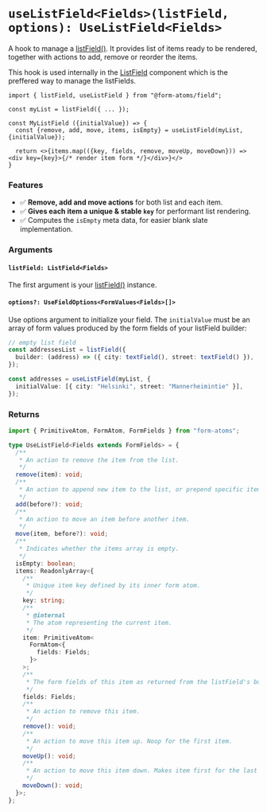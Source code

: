 
<Meta title="hooks/useListField" />

<hgroup>

# `useListField<Fields>(listField, options): UseListField<Fields>`

A hook to manage a [listField()](?path=/docs/fields-listField--docs). It provides list of items ready to be rendered, together with actions to add, remove or reorder the items.

</hgroup>

This hook is used internally in the [ListField](?path=/docs/components-listfield--docs) component which is the preffered way to manage the listFields.

```tsx
import { listField, useListField } from "@form-atoms/field";

const myList = listField({ ... });

const MyListField ({initialValue}) => {
  const {remove, add, move, items, isEmpty} = useListField(myList, {initialValue});

  return <>{items.map(({key, fields, remove, moveUp, moveDown})) => <div key={key}>{/* render item form */}</div>}</>
}
```

### Features

- ✅ **Remove, add and move actions** for both list and each item.
- ✅ **Gives each item a unique & stable `key`** for performant list rendering.
- ✅ Computes the `isEmpty` meta data, for easier blank slate implementation.

### Arguments

#### `listField: ListField<Fields>`

The first argument is your [listField()](?path=/docs/fields-listField--docs) instance.

#### `options?: UseFieldOptions<FormValues<Fields>[]>`

Use options argument to initialize your field. The `initialValue` must be an array of form values produced by the form fields of your listField builder:

```ts
// empty list field
const addressesList = listField({
  builder: (address) => ({ city: textField(), street: textField() }),
});

const addresses = useListField(myList, {
  initialValue: [{ city: "Helsinki", street: "Mannerheimintie" }],
});
```

### Returns

```ts
import { PrimitiveAtom, FormAtom, FormFields } from "form-atoms";

type UseListField<Fields extends FormFields> = {
  /**
   * An action to remove the item from the list.
   */
  remove(item): void;
  /**
   * An action to append new item to the list, or prepend specific item when specified.
   */
  add(before?): void;
  /**
   * An action to move an item before another item.
   */
  move(item, before?): void;
  /**
   * Indicates whether the items array is empty.
   */
  isEmpty: boolean;
  items: ReadonlyArray<{
    /**
     * Unique item key defined by its inner form atom.
     */
    key: string;
    /**
     * @internal
     * The atom representing the current item.
     */
    item: PrimitiveAtom<
      FormAtom<{
        fields: Fields;
      }>
    >;
    /**
     * The form fields of this item as returned from the listField's builder.
     */
    fields: Fields;
    /**
     * An action to remove this item.
     */
    remove(): void;
    /**
     * An action to move this item up. Noop for the first item.
     */
    moveUp(): void;
    /**
     * An action to move this item down. Makes item first for the last item.
     */
    moveDown(): void;
  }>;
};
```
